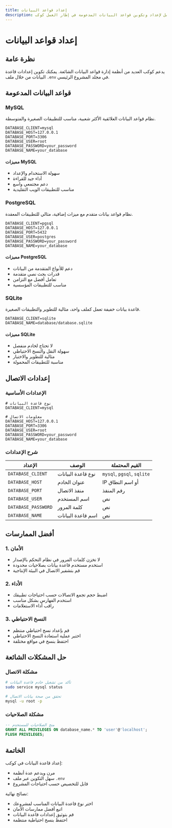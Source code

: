 ```yaml
---
title: إعداد قواعد البيانات
description: دليل شامل لإعداد وتكوين قواعد البيانات المدعومة في إطار العمل كوكب
---
```


# إعداد قواعد البيانات

## نظرة عامة

يدعم كوكب العديد من أنظمة إدارة قواعد البيانات الشائعة. يمكنك تكوين إعدادات قاعدة البيانات من خلال ملف `.env` في مجلد المشروع الرئيسي.

## قواعد البيانات المدعومة

### MySQL
نظام قواعد البيانات العلائقية الأكثر شعبية، مناسب للتطبيقات الصغيرة والمتوسطة.

```env
DATABASE_CLIENT=mysql
DATABASE_HOST=127.0.0.1
DATABASE_PORT=3306
DATABASE_USER=root
DATABASE_PASSWORD=your_password
DATABASE_NAME=your_database
```

#### مميزات MySQL
- سهولة الاستخدام والإعداد
- أداء جيد للقراءة
- دعم مجتمعي واسع
- مناسب للتطبيقات الويب التقليدية

### PostgreSQL
نظام قواعد بيانات متقدم مع ميزات إضافية، مثالي للتطبيقات المعقدة.

```env
DATABASE_CLIENT=pgsql
DATABASE_HOST=127.0.0.1
DATABASE_PORT=5432
DATABASE_USER=postgres
DATABASE_PASSWORD=your_password
DATABASE_NAME=your_database
```

#### مميزات PostgreSQL
- دعم للأنواع المتقدمة من البيانات
- قدرات بحث نصي متقدمة
- تعامل أفضل مع التزامن
- مناسب للتطبيقات المؤسسية

### SQLite
قاعدة بيانات خفيفة تعمل كملف واحد، مثالية للتطوير والتطبيقات الصغيرة.

```env
DATABASE_CLIENT=sqlite
DATABASE_NAME=database/database.sqlite
```

#### مميزات SQLite
- لا تحتاج لخادم منفصل
- سهولة النقل والنسخ الاحتياطي
- مثالية للتطوير والاختبار
- مناسبة للتطبيقات المحمولة

## إعدادات الاتصال

### الإعدادات الأساسية

```env
# نوع قاعدة البيانات
DATABASE_CLIENT=mysql

# معلومات الاتصال
DATABASE_HOST=127.0.0.1
DATABASE_PORT=3306
DATABASE_USER=root
DATABASE_PASSWORD=your_password
DATABASE_NAME=your_database
```

### شرح الإعدادات

| الإعداد | الوصف | القيم المحتملة |
|---------|--------|----------------|
| `DATABASE_CLIENT` | نوع قاعدة البيانات | `mysql`, `pgsql`, `sqlite` |
| `DATABASE_HOST` | عنوان الخادم | IP أو اسم النطاق |
| `DATABASE_PORT` | منفذ الاتصال | رقم المنفذ |
| `DATABASE_USER` | اسم المستخدم | نص |
| `DATABASE_PASSWORD` | كلمة المرور | نص |
| `DATABASE_NAME` | اسم قاعدة البيانات | نص |

## أفضل الممارسات

### 1. الأمان
- لا تخزن كلمات المرور في نظام التحكم بالإصدار
- استخدم مستخدم قاعدة بيانات بصلاحيات محدودة
- قم بتشفير الاتصال في البيئة الإنتاجية

### 2. الأداء
- اضبط حجم تجمع الاتصالات حسب احتياجات تطبيقك
- استخدم الفهارس بشكل مناسب
- راقب أداء الاستعلامات

### 3. النسخ الاحتياطي
- قم بإعداد نسخ احتياطي منتظم
- اختبر عملية استعادة النسخ الاحتياطي
- احتفظ بنسخ في مواقع مختلفة

## حل المشكلات الشائعة

### مشكلة الاتصال
```bash
# تأكد من تشغيل خادم قاعدة البيانات
sudo service mysql status

# تحقق من صحة بيانات الاتصال
mysql -u root -p
```

### مشكلة الصلاحيات
```sql
-- منح الصلاحيات للمستخدم
GRANT ALL PRIVILEGES ON database_name.* TO 'user'@'localhost';
FLUSH PRIVILEGES;
```

## الخاتمة

إعداد قاعدة البيانات في كوكب:
- مرن ويدعم عدة أنظمة
- سهل التكوين عبر ملف `.env`
- قابل للتخصيص حسب احتياجات المشروع

نصائح نهائية:
- اختر نوع قاعدة البيانات المناسب لمشروعك
- اتبع أفضل ممارسات الأمان
- قم بتوثيق إعدادات قاعدة البيانات
- احتفظ بنسخ احتياطية منتظمة
